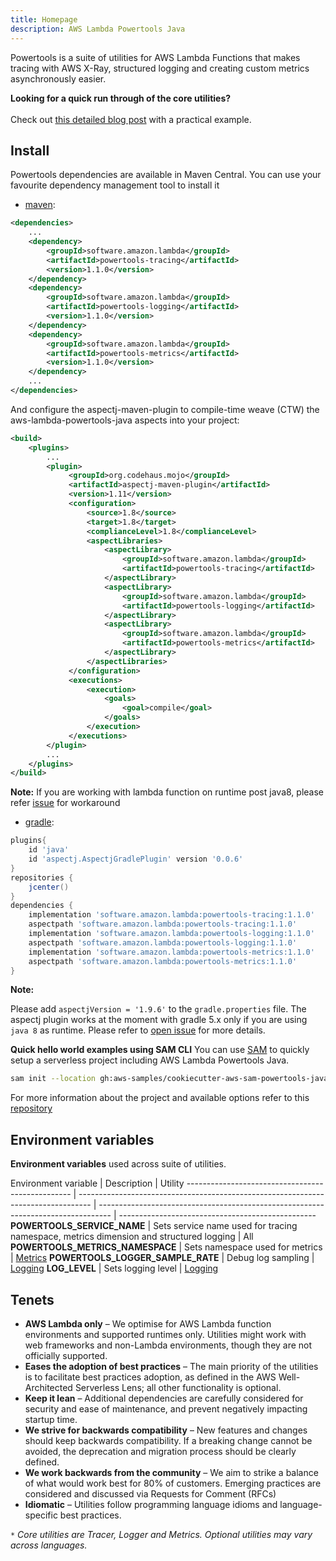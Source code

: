 ```yaml
---
title: Homepage
description: AWS Lambda Powertools Java
---
```



Powertools is a suite of utilities for AWS Lambda Functions that makes tracing with AWS X-Ray, structured logging and creating custom metrics asynchronously easier.

<Note type="info">
    <strong>Looking for a quick run through of the core utilities?</strong><br/><br/>
    Check out <a href="https://aws.amazon.com/blogs/opensource/simplifying-serverless-best-practices-with-aws-lambda-powertools-java/">this detailed blog post</a> with a practical example.
</Note>

## Install

Powertools dependencies are available in Maven Central. You can use your favourite dependency management tool to install it

* [maven](https://maven.apache.org/):
```xml
<dependencies>
    ...
    <dependency>
        <groupId>software.amazon.lambda</groupId>
        <artifactId>powertools-tracing</artifactId>
        <version>1.1.0</version>
    </dependency>
    <dependency>
        <groupId>software.amazon.lambda</groupId>
        <artifactId>powertools-logging</artifactId>
        <version>1.1.0</version>
    </dependency>
    <dependency>
        <groupId>software.amazon.lambda</groupId>
        <artifactId>powertools-metrics</artifactId>
        <version>1.1.0</version>
    </dependency>
    ...
</dependencies>
```

And configure the aspectj-maven-plugin to compile-time weave (CTW) the aws-lambda-powertools-java aspects into your project:

```xml
<build>
    <plugins>
        ...
        <plugin>
             <groupId>org.codehaus.mojo</groupId>
             <artifactId>aspectj-maven-plugin</artifactId>
             <version>1.11</version>
             <configuration>
                 <source>1.8</source>
                 <target>1.8</target>
                 <complianceLevel>1.8</complianceLevel>
                 <aspectLibraries>
                     <aspectLibrary>
                         <groupId>software.amazon.lambda</groupId>
                         <artifactId>powertools-tracing</artifactId>
                     </aspectLibrary>
                     <aspectLibrary>
                         <groupId>software.amazon.lambda</groupId>
                         <artifactId>powertools-logging</artifactId>
                     </aspectLibrary>
                     <aspectLibrary>
                         <groupId>software.amazon.lambda</groupId>
                         <artifactId>powertools-metrics</artifactId>
                     </aspectLibrary>
                 </aspectLibraries>
             </configuration>
             <executions>
                 <execution>
                     <goals>
                         <goal>compile</goal>
                     </goals>
                 </execution>
             </executions>
        </plugin>
        ...
    </plugins>
</build>
```
**Note:** If you are working with lambda function on runtime post java8, please refer [issue](https://github.com/awslabs/aws-lambda-powertools-java/issues/50) for workaround

* [gradle](https://gradle.org):
```groovy
plugins{
    id 'java'
    id 'aspectj.AspectjGradlePlugin' version '0.0.6'
}
repositories {
    jcenter()
}
dependencies {
    implementation 'software.amazon.lambda:powertools-tracing:1.1.0'
    aspectpath 'software.amazon.lambda:powertools-tracing:1.1.0'
    implementation 'software.amazon.lambda:powertools-logging:1.1.0'
    aspectpath 'software.amazon.lambda:powertools-logging:1.1.0'
    implementation 'software.amazon.lambda:powertools-metrics:1.1.0'
    aspectpath 'software.amazon.lambda:powertools-metrics:1.1.0'
}
```

**Note:**

Please add `aspectjVersion = '1.9.6'` to the `gradle.properties` file. The aspectj plugin works at the moment with gradle 5.x only if
you are using `java 8` as runtime. Please refer to [open issue](https://github.com/awslabs/aws-lambda-powertools-java/issues/146) for more details.

**Quick hello world examples using SAM CLI**
You can use [SAM](https://aws.amazon.com/serverless/sam/) to quickly setup a serverless project including AWS Lambda Powertools Java.

```bash:title=hello_world.sh
sam init --location gh:aws-samples/cookiecutter-aws-sam-powertools-java
```
For more information about the project and available options refer to this [repository](https://github.com/aws-samples/cookiecutter-aws-sam-powertools-java/blob/main/README.md)

## Environment variables

**Environment variables** used across suite of utilities.

Environment variable | Description | Utility
------------------------------------------------- | --------------------------------------------------------------------------------- | --------------------------------------------------------------------------------- | -------------------------------------------------
**POWERTOOLS_SERVICE_NAME** | Sets service name used for tracing namespace, metrics dimension and structured logging | All
**POWERTOOLS_METRICS_NAMESPACE** | Sets namespace used for metrics | [Metrics](./core/metrics)
**POWERTOOLS_LOGGER_SAMPLE_RATE** | Debug log sampling | [Logging](./core/logging)
**LOG_LEVEL** | Sets logging level | [Logging](./core/logger)

## Tenets

* **AWS Lambda only** – We optimise for AWS Lambda function environments and supported runtimes only. Utilities might work with web frameworks and non-Lambda environments, though they are not officially supported.
* **Eases the adoption of best practices** – The main priority of the utilities is to facilitate best practices adoption, as defined in the AWS Well-Architected Serverless Lens; all other functionality is optional.
* **Keep it lean** – Additional dependencies are carefully considered for security and ease of maintenance, and prevent negatively impacting startup time.
* **We strive for backwards compatibility** – New features and changes should keep backwards compatibility. If a breaking change cannot be avoided, the deprecation and migration process should be clearly defined.
* **We work backwards from the community** – We aim to strike a balance of what would work best for 80% of customers. Emerging practices are considered and discussed via Requests for Comment (RFCs)
* **Idiomatic** – Utilities follow programming language idioms and language-specific best practices.

_`*` Core utilities are Tracer, Logger and Metrics. Optional utilities may vary across languages._